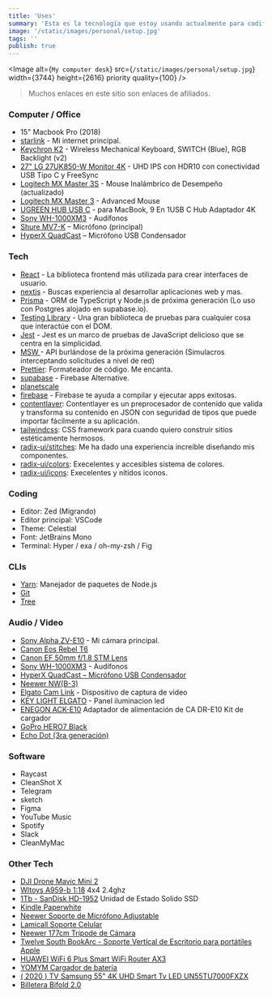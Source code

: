 ```yaml
---
title: 'Uses'
summary: 'Esta es la tecnología que estoy usando actualmente para codificacar'
image: '/static/images/personal/setup.jpg'
tags: ''
publish: true
---
```


<Image alt={`My computer desk`} src={`/static/images/personal/setup.jpg`} width={3744} height={2616} priority  quality={100} />

> Muchos enlaces en este sitio son enlaces de afiliados.

### Computer / Office

- 15" Macbook Pro (2018)
- [starlink](https://www.starlink.com/) - Mi internet principal.
- [Keychron K2](http://keychron.refr.cc/jorgelca1205) - Wireless Mechanical Keyboard, SWITCH (Blue), RGB Backlight (v2)
- [27" LG 27UK850-W Monitor 4K](https://amzn.to/3ClTADa) - UHD IPS con HDR10 con conectividad USB Tipo C y FreeSync
- [Logitech MX Master 3S](https://amzn.to/3Of6pXW) - Mouse Inalámbrico de Desempeño (actualizado) 
- [Logitech MX Master 3](https://amzn.to/3tF5WlQ) - Advanced Mouse
- [UGREEN HUB USB C](https://amzn.to/3MvKatu) - para MacBook, 9 En 1USB C Hub Adaptador 4K
- [Sony WH-1000XM3](https://amzn.to/34lVPKd) - Audífonos
- [Shure MV7-K](https://amzn.to/3NysgWY) – Micrófono (principal)
- [HyperX QuadCast](https://amzn.to/3sONM1S) – Micrófono USB Condensador

### Tech

- [React](https://reactjs.org/) - La biblioteca frontend más utilizada para crear interfaces de usuario.
- [nextjs](https://nextjs.org/) - Buscas experiencia al desarrollar aplicaciones web y mas.
- [Prisma](https://www.prisma.io/) - ORM de TypeScript y Node.js de próxima generación (Lo uso con Postgres alojado en supabase.io).
- [Testing Library](https://testing-library.com/) - Una gran biblioteca de pruebas para cualquier cosa que interactúe con el DOM.
- [Jest](https://jestjs.io/) - Jest es un marco de pruebas de JavaScript delicioso que se centra en la simplicidad.
- [MSW ](https://mswjs.io/) - API burlándose de la próxima generación
  (Simulacros interceptando solicitudes a nivel de red)
- [Prettier](https://prettier.io/): Formateador de código. Me encanta.
- [supabase](https://supabase.io/) - Firebase Alternative.
- [planetscale](https://planetscale.com/)
- [firebase](https://firebase.google.com/) - Firebase te ayuda a compilar
  y ejecutar apps exitosas.
- [contentlayer](https://www.contentlayer.dev/): Contentlayer es un preprocesador de contenido que valida y transforma su contenido en JSON con seguridad de tipos que puede importar fácilmente a su aplicación.
- [tailwindcss](https://tailwindcss.com/): CSS framework para cuando quiero construir sitios estéticamente hermosos.
- [radix-ui/stitches](https://stitches.dev/): Me ha dado una experiencia increíble diseñando mis componentes.
- [radix-ui/colors](https://www.radix-ui.com/colors): Execelentes y accesibles sistema de colores.
- [radix-ui/icons](https://icons.modulz.app/): Execelentes y nítidos iconos.

### Coding

- Editor: Zed (Migrando)
- Editor principal: VSCode
- Theme: Celestial
- Font: JetBrains Mono
- Terminal: Hyper / exa / oh-my-zsh / Fig

### CLIs

- [Yarn](https://yarnpkg.com/): Manejador de paquetes de Node.js
- [Git](https://git-scm.com/)
- [Tree](https://formulae.brew.sh/formula/tree)

### Audio / Video

- [Sony Alpha ZV-E10](https://amzn.to/42LNkAX) - Mi cámara principal.
- [Canon Eos Rebel T6](https://amzn.to/3ClMTAS)
- [Canon EF 50mm f/1.8 STM Lens](https://amzn.to/3Cjafr3)
- [Sony WH-1000XM3](https://amzn.to/34lVPKd) - Audífonos
- [HyperX QuadCast – Micrófono USB Condensador](https://amzn.to/3sONM1S)
- [Neewer NW(B-3)](https://amzn.to/360xIRP)
- [Elgato Cam Link](https://amzn.to/3IUdffO) - Dispositivo de captura de video
- [KEY LIGHT ELGATO](https://amzn.to/3o99oX8) - Panel iluminacion led
- [ENEGON ACK-E10](https://amzn.to/3KjiBBy) Adaptador de alimentación de CA DR-E10 Kit de cargador
- [GoPro HERO7 Black](https://amzn.to/3pNL4aX)
- [Echo Dot (3ra generación)](https://amzn.to/3hNxGiQ)

### Software

- Raycast
- CleanShot X
- Telegram
- sketch
- Figma
- YouTube Music
- Spotify
- Slack
- CleanMyMac

### Other Tech

- [DJI Drone Mavic Mini 2](https://amzn.to/3HQMbNt)
- [Wltoys A959-b 1:18](https://amzn.to/34kStXM) 4x4 2.4ghz
- [1Tb - SanDisk HD-1952](https://amzn.to/3pKOPOs) Unidad de Estado Solido SSD
- [Kindle Paperwhite](https://amzn.to/3hMexOk)
- [Neewer Soporte de Micrófono Adjustable](https://amzn.to/3ITPsN7)
- [Lamicall Soporte Celular](https://amzn.to/3sO29Dw)
- [Neewer 177cm Trípode de Cámara](https://amzn.to/3HK52tm)
- [Twelve South BookArc - Soporte Vertical de Escritorio para portátiles Apple](https://amzn.to/35WISGW)
- [HUAWEI WiFi 6 Plus Smart WiFi Router AX3](https://amzn.to/35y3fL4)
- [YOMYM Cargador de batería](https://amzn.to/3742b1D)
- [( 2020 ) TV Samsung 55" 4K UHD Smart Tv LED UN55TU7000FXZX](https://amzn.to/3IUCKhk)
- [Billetera Bifold 2.0](https://amzn.to/3Mx6h2u)
